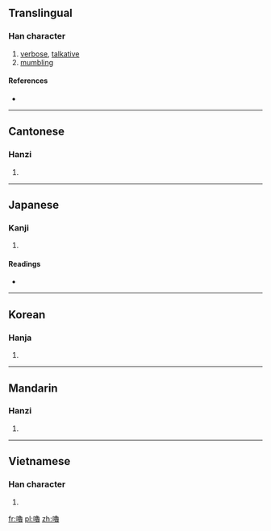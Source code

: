 {{also|噜}}
==Translingual==

===Han character===
{{Han char|rn=30|rad=口|as=15|sn=18|four=6706<sub>3</sub>|canj=口弓田日 (RNWA)}}

# [[verbose]], [[talkative]]
# [[mumbling]]

====References====
* {{Han ref|kx=0212.270|dkj=04502|dj=0435.120|hdz=10700.120|uh=5695|ud=22165|bh=C250|bd=49744}}

----

==Cantonese==

===Hanzi===
{{yue-hanzi|jyut=|y=lou1|sim=噜}}

# {{defn|Cantonese|sort=口15}}

----

==Japanese==

===Kanji===
{{ja-kanji|grade=|rs=口15}}

# {{defn|Japanese|sort=口15}}

====Readings====
* {{ja-readings|on=[[ろ]] (ro)|kun=[[かたる]] (kataru), [[へつらう]] (hetsurau)}}

----

==Korean==

===Hanja===
{{ko-hanja|hangeul=로|rv=ro|mr=ro}}

# {{defn|Korean|sort=口15}}

----

==Mandarin==

===Hanzi===
{{cmn-hanzi|sim=噜|pin=[[lū]] ([[lu1]])|wg=lu<sup>1</sup>}}

# {{defn|Mandarin|sort=口15}}

----

==Vietnamese==

===Han character===
{{vi-hantu|[[lỗ]], [[rủa]], [[sủa]], [[ruả]]|rs=口15}}

# {{defn|Vietnamese|sort=口15}}

[[fr:嚕]]
[[pl:嚕]]
[[zh:嚕]]